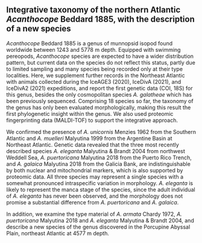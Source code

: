 ## Integrative taxonomy of the northern Atlantic *Acanthocope* Beddard 1885, with the description of a new species

*Acanthocope* Beddard 1885 is a genus of munnopsid isopod found worldwide between 1243 and 5778 m depth. Equipped with swimming pereopods, *Acanthocope* species are expected to have a wider distribution pattern, but current data on the species do not reflect this status, partly due to limited sampling and many species being recorded only at their type localities. Here, we supplement further records in the Northeast Atlantic with animals collected during the IceAGE3 (2020), IceDivA (2021), and IceDivA2 (2021) expeditions, and report the first genetic data (COI, 18S) for this genus, besides the only cosmopolitan species *A. galatheae* which has been previously sequenced. Comprising 18 species so far, the taxonomy of the genus has only been evaluated morphologically, making this result the first phylogenetic insight within the genus. We also used proteomic fingerprinting data (MALDI-TOF) to support the integrative approach. 

We confirmed the presence of *A. unicornis* Menzies 1962 from the Southern Atlantic and *A. muelleri* Malyutina 1999 from the Argentine Basin at Northeast Atlantic. Genetic data revealed that the three most recently described species *A. eleganta* Malyutina & Brandt 2004 from northwest Weddell Sea, *A. puertoricana* Malyutina 2018 from the Puerto Rico Trench, and *A. galaica* Malyutina 2018 from the Galicia Bank, are indistinguishable by both nuclear and mitochondrial markers, which is also supported by proteomic data. All three species may represent a single species with a somewhat pronounced intraspecific variation in morphology. *A. eleganta* is likely to represent the manca stage of the species, since the adult individual of *A. eleganta* has never been observed, and the morphology does not promise a substantial difference from *A. puertoricana* and *A. galaica*. 

In addition, we examine the type material of *A. armata* Chardy 1972, *A. puertoricana* Malyutina 2018 and *A. eleganta* Malyutina & Brandt 2004, and describe a new species of the genus discovered in the Porcupine Abyssal Plain, northeast Atlantic at 4577 m depth. 
